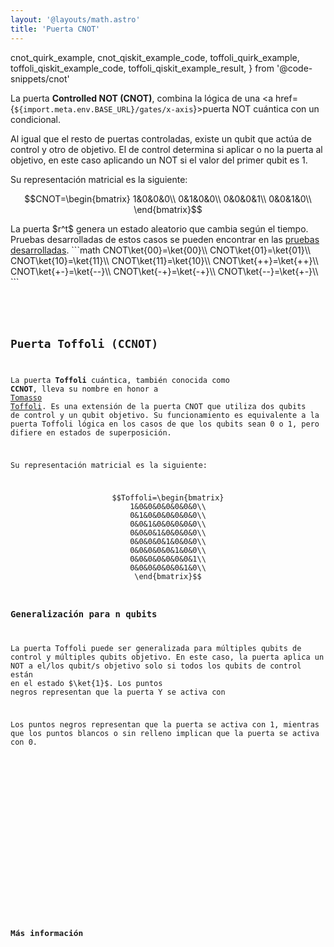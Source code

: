 ```yaml
---
layout: '@layouts/math.astro'
title: 'Puerta CNOT'
---
```


  cnot_quirk_example,
  cnot_qiskit_example_code,
  toffoli_quirk_example,
  toffoli_qiskit_example_code,
  toffoli_qiskit_example_result,
} from '@code-snippets/cnot'

La puerta **Controlled NOT (CNOT)**, combina la lógica de una <a href={`${import.meta.env.BASE_URL}/gates/x-axis`}>puerta NOT cuántica</a> con un condicional.

Al igual que el resto de puertas controladas, existe un qubit que actúa de control y otro de objetivo. El de control determina si aplicar o no la puerta al objetivo, en este caso aplicando un NOT si el valor del primer qubit es 1.

Su representación matricial es la siguiente:

```math
CNOT=\begin{bmatrix}
1&0&0&0\\
0&1&0&0\\
0&0&0&1\\
0&0&1&0\\
\end{bmatrix}
```

<Tabs>
  <TabItem label='Quirk'>
    <Box>
        <QuantumCircuit src={cnot_quirk_example} />
        La puerta $r^t$ genera un estado aleatorio que cambia según el tiempo.
    </Box>
  </TabItem>
  <TabItem label="Dirac">
    <Box>
        Pruebas desarrolladas de estos casos se pueden encontrar en las <a href={`${import.meta.env.BASE_URL}/proofs/cnot#conversiones-de-estados-comunes`}>pruebas desarrolladas</a>.
        ```math
        CNOT\ket{00}=\ket{00}\\
        CNOT\ket{01}=\ket{01}\\
        CNOT\ket{10}=\ket{11}\\
        CNOT\ket{11}=\ket{10}\\
        CNOT\ket{++}=\ket{++}\\
        CNOT\ket{+-}=\ket{--}\\
        CNOT\ket{-+}=\ket{-+}\\
        CNOT\ket{--}=\ket{+-}\\
        ```
    </Box>
  </TabItem>
  <TabItem label='Qiskit'>
    <Box>
        <Code
          code={cnot_qiskit_example_code}
          lang='py'
        />
    </Box>
  </TabItem>
</Tabs>

## Puerta Toffoli (CCNOT)

La puerta **Toffoli** cuántica, también conocida como **CCNOT**, lleva su nombre en honor a <a href="https://en.wikipedia.org/wiki/Tommaso_Toffoli" target="_blank">Tomasso Toffoli</a>. Es una extensión de la puerta CNOT que utiliza dos qubits de control y un qubit objetivo. Su funcionamiento es equivalente a la puerta Toffoli lógica en los casos de que los qubits sean 0 o 1, pero difiere en estados de superposición.

Su representación matricial es la siguiente:

```math
Toffoli=\begin{bmatrix}
1&0&0&0&0&0&0&0\\
0&1&0&0&0&0&0&0\\
0&0&1&0&0&0&0&0\\
0&0&0&1&0&0&0&0\\
0&0&0&0&1&0&0&0\\
0&0&0&0&0&1&0&0\\
0&0&0&0&0&0&0&1\\
0&0&0&0&0&0&1&0\\
\end{bmatrix}
```

### Generalización para n qubits

La puerta Toffoli puede ser generalizada para múltiples qubits de control y múltiples qubits objetivo. En este caso, la puerta aplica un NOT a el/los qubit/s objetivo solo si todos los qubits de control están en el estado $\ket{1}$. Los puntos negros representan que la puerta Y se activa con 

Los puntos negros representan que la puerta se activa con 1, mientras que los puntos blancos o sin relleno implican que la puerta se activa con 0.

<Tabs>
  <TabItem label='Quirk'>
    <Box>
        <QuantumCircuit src={toffoli_quirk_example} />
    </Box>
  </TabItem>
  <TabItem label='Qiskit'>
    <Box>
        <Tabs>
            <TabItem label='Código'>
                <Code
                  code={toffoli_qiskit_example_code}
                  lang='py'
                />
            </TabItem>
            <TabItem label='Resultado'>
                <Code
                  code={toffoli_qiskit_example_result}
                  lang='text'
                />
            </TabItem>
        </Tabs>
    </Box>
  </TabItem>
</Tabs>

## Más información

<BibItem id='wong' prefix='Capítulo 4.4.2, ' rate='r' />
<BibItem id='multiQubitGatesSoar' rate='a' />
<BibItem id='oreilly' rate='o' prefix='Capítulo 3, ' />
